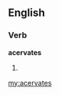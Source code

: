 ==English==

===Verb===
'''acervates'''

# {{third-person singular of|[[acervate]]}}

[[my:acervates]]